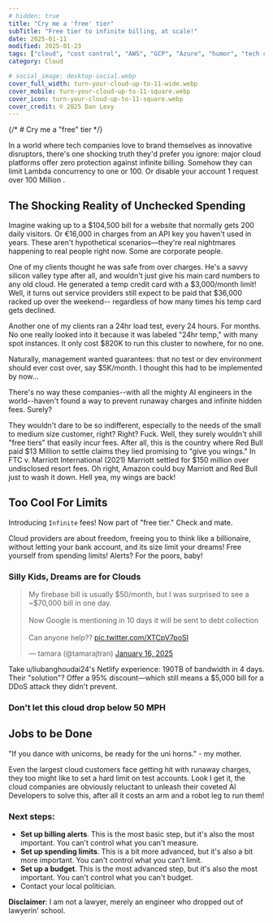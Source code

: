 ```yaml
---
# hidden: true
title: "Cry me a 'free' tier"
subTitle: "Free tier to infinite billing, at scale!"
date: 2025-01-11
modified: 2025-01-23
tags: ["cloud", "cost control", "AWS", "GCP", "Azure", "humor", "tech criticism"]
category: Cloud

# social_image: desktop-social.webp
cover_full_width: turn-your-cloud-up-to-11-wide.webp
cover_mobile: turn-your-cloud-up-to-11-square.webp
cover_icon: turn-your-cloud-up-to-11-square.webp
cover_credit: © 2025 Dan Levy
---
```


{/* # Cry me a "free" tier */}

In a world where tech companies love to brand themselves as innovative disruptors, there's one shocking truth they'd prefer you ignore: major cloud platforms offer zero protection against infinite billing. Somehow they can limit Lambda concurrency to one or 100. Or disable your account 1 request over 100 Million .

## The Shocking Reality of Unchecked Spending

Imagine waking up to a $104,500 bill for a website that normally gets 200 daily visitors. Or €16,000 in charges from an API key you haven't used in years. These aren't hypothetical scenarios—they're real nightmares happening to real people right now. Some are corporate people.

One of my clients thought he was safe from over charges. He's a savvy silicon valley type after all, and wouldn't just give his main card numbers to any old cloud. He generated a temp credit card with a $3,000/month limit! Well, it turns out service providers still expect to be paid that $36,000 racked up over the weekend-- regardless of how many times his temp card gets declined.

Another one of my clients ran a 24hr load test, every 24 hours. For months. No one really looked into it because it was labeled "24hr temp," with many spot instances. It only cost $820K to run this cluster to nowhere, for no one. 

Naturally, management wanted guarantees: that no test or dev environment should ever cost over, say $5K/month. I thought this had to be implemented by now...

There's no way these companies--with all the mighty AI engineers in the world--haven't found a way to prevent runaway charges and infinite hidden fees. Surely?

They wouldn't dare to be so indifferent, especially to the needs of the small to medium size customer, right? Right? Fuck. Well, they surely wouldn't shill "free tiers" that easily incur fees. After all, this is the country where Red Bull paid $13 Million to settle claims they lied promising to "give you wings." In FTC v. Marriott International (2021) Marriott settled for $150 million over undisclosed resort fees. Oh right, Amazon could buy Marriott and Red Bull just to wash it down.
Hell yea, my wings are back! 

## Too Cool For Limits

Introducing `Infinite` fees! Now part of "free tier." Check and mate.

Cloud providers are about freedom, freeing you to think like a billionaire, without letting your bank account, and its size limit your dreams! Free yourself from spending limits! Alerts? For the poors, baby!

### Silly Kids, Dreams are for Clouds

<blockquote class="twitter-tweet"><p lang="en" dir="ltr">My firebase bill is usually $50/month, but I was surprised to see a ~$70,000 bill in one day. <br /><br />Now Google is mentioning in 10 days it will be sent to debt collection<br /><br />Can anyone help?? <a href="https://t.co/XTCpV7poSI">pic.twitter.com/XTCpV7poSI</a></p>&mdash; tamara (@tamarajtran) <a href="https://twitter.com/tamarajtran/status/1880036092906467841?ref_src=twsrc%5Etfw">January 16, 2025</a></blockquote> <script async src="https://platform.twitter.com/widgets.js" charset="utf-8"></script>

Take u/liubanghoudai24's Netlify experience: 190TB of bandwidth in 4 days. Their "solution"? Offer a 95% discount—which still means a $5,000 bill for a DDoS attack they didn't prevent.

### Don't let this cloud drop below 50 MPH

## Jobs to be Done

"If you dance with unicorns, be ready for the uni horns." - my mother.

Even the largest cloud customers face getting hit with runaway charges, they too might like to set a hard limit on test accounts. Look I get it, the cloud companies are obviously reluctant to unleash their coveted AI Developers to solve this, after all it costs an arm and a robot leg to run them!

### Next steps:

- **Set up billing alerts**. This is the most basic step, but it's also the most important. You can't control what you can't measure.
- **Set up spending limits**. This is a bit more advanced, but it's also a bit more important. You can't control what you can't limit.
- **Set up a budget**. This is the most advanced step, but it's also the most important. You can't control what you can't budget.
- Contact your local politician.

**Disclaimer**: I am not a lawyer, merely an engineer who dropped out of lawyerin' school. 


